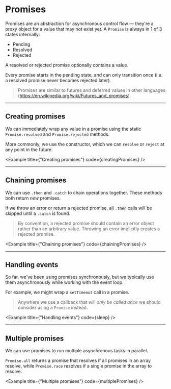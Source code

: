 
# Promises

Promises are an abstraction for asynchronous control flow — they're a proxy object for a value that may not exist yet. A `Promise` is always in 1 of 3 states internally:

- Pending
- Resolved
- Rejected

A resolved or rejected promise optionally contains a value. 

Every promise starts in the pending state, and can only transition once (i.e. a resolved promise never becomes rejected later).

> Promises are similar to futures and deferred values in other languages (https://en.wikipedia.org/wiki/Futures_and_promises).

---

## Creating promises

We can immediately wrap any value in a promise using the static `Promise.resolved` and `Promise.rejected` methods.

More commonly, we use the constructor, which we can `resolve` or `reject` at any point in the future.

<Example
  title={"Creating promises"}
  code={creatingPromises}
/>

---

## Chaining promises

We can use `.then` and `.catch` to chain operations together. These methods both return _new_ promises.

If we throw an error or return a rejected promise, all `.then` calls will be skipped until a `.catch` is found.

> By convention, a rejected promise should contain an error object rather than an arbitrary value. Throwing an error implicitly creates a rejected promise.

<Example
  title={"Chaining promises"}
  code={chainingPromises}
/>

---

## Handling events

So far, we've been using promises synchronously, but we typically use them asynchronously while working with the event loop. 

For example, we might wrap a `setTimeout` call in a promise.

> Anywhere we use a callback that will _only be called once_ we should consider using a `Promise` instead.

<Example
  title={"Handling events"}
  code={sleep}
/>

---

## Multiple promises

We can use promises to run multiple asynchronous tasks in parallel.

`Promise.all` returns a promise that resolves if all promises in an array resolve, while `Promise.race` resolves if a single promise in the array to resolve.

<Example
  title={"Multiple promises"}
  code={multiplePromises}
/>
